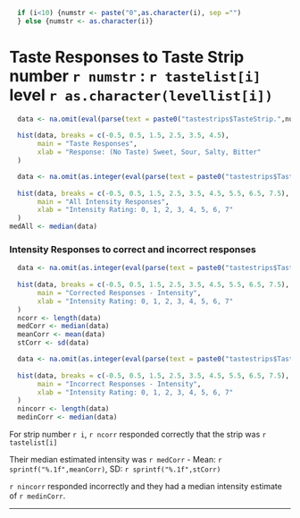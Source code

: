 ```r
  if (i<10) {numstr <- paste("0",as.character(i), sep ="")
  } else {numstr <- as.character(i)}
```
  
# Taste Responses to Taste Strip number `r numstr` : `r tastelist[i]` level `r as.character(levellist[i])`
```r
  data <- na.omit(eval(parse(text = paste0("tastestrips$TasteStrip.",numstr,"response"))))
  
  hist(data, breaks = c(-0.5, 0.5, 1.5, 2.5, 3.5, 4.5),
       main = "Taste Responses",
       xlab = "Response: (No Taste) Sweet, Sour, Salty, Bitter"
  )

  data <- na.omit(as.integer(eval(parse(text = paste0("tastestrips$TasteStrip.",numstr,"intensity")))))
  
  hist(data, breaks = c(-0.5, 0.5, 1.5, 2.5, 3.5, 4.5, 5.5, 6.5, 7.5),
       main = "All Intensity Responses",
       xlab = "Intensity Rating: 0, 1, 2, 3, 4, 5, 6, 7"
  )
medAll <- median(data)
```

### Intensity Responses to correct and incorrect responses
```r
  data <- na.omit(as.integer(eval(parse(text = paste0("tastestrips$TasteStrip.",numstr,"intensity[tastestrips$TasteStrip.",numstr,"score == 1]")))))
  
  hist(data, breaks = c(-0.5, 0.5, 1.5, 2.5, 3.5, 4.5, 5.5, 6.5, 7.5),
       main = "Corrected Responses - Intensity",
       xlab = "Intensity Rating: 0, 1, 2, 3, 4, 5, 6, 7"
  )
  ncorr <- length(data)
  medCorr <- median(data)
  meanCorr <- mean(data)
  stCorr <- sd(data)

  data <- na.omit(as.integer(eval(parse(text = paste0("tastestrips$TasteStrip.",numstr,"intensity[tastestrips$TasteStrip.",numstr,"score == 0]")))))
  
  hist(data, breaks = c(-0.5, 0.5, 1.5, 2.5, 3.5, 4.5, 5.5, 6.5, 7.5),
       main = "Incorrect Responses - Intensity",
       xlab = "Intensity Rating: 0, 1, 2, 3, 4, 5, 6, 7"
  )
  nincorr <- length(data)
  medinCorr <- median(data)
```  

For strip number `r i`, `r ncorr` responded correctly that the strip was `r tastelist[i]`

Their median estimated intensity was `r medCorr` - Mean: `r sprintf("%.1f",meanCorr)`, SD: `r sprintf("%.1f",stCorr)`

`r nincorr` responded incorrectly and they had a median intensity estimate of `r medinCorr`.
  
***
